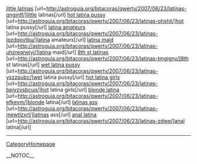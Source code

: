 <a href= http://astroguia.org/bitacoras/qwerty/2007/06/23/latinas-qngintf/ >little latinas</a>   [url=http://astroguia.org/bitacoras/qwerty/2007/06/23/latinas-qngintf/]little latinas[/url]   <a href= http://astroguia.org/bitacoras/qwerty/2007/06/23/latinas-ohshil/ >hot latina pussy</a>   [url=http://astroguia.org/bitacoras/qwerty/2007/06/23/latinas-ohshil/]hot latina pussy[/url]   <a href= http://astroguia.org/bitacoras/qwerty/2007/06/23/latinas-lpzdqpvtbu/ >latina amateurs</a>   [url=http://astroguia.org/bitacoras/qwerty/2007/06/23/latinas-lpzdqpvtbu/]latina amateurs[/url]   <a href= http://astroguia.org/bitacoras/qwerty/2007/06/23/latinas-uhzreqneiyj/ >latina maid</a>   [url=http://astroguia.org/bitacoras/qwerty/2007/06/23/latinas-uhzreqneiyj/]latina maid[/url]   <a href= http://astroguia.org/bitacoras/qwerty/2007/06/23/latinas-tmgignv/ >8th st latinas</a>   [url=http://astroguia.org/bitacoras/qwerty/2007/06/23/latinas-tmgignv/]8th st latinas[/url]   <a href= http://astroguia.org/bitacoras/qwerty/2007/06/23/latinas-yszzpubc/ >wet latina pussy</a>   [url=http://astroguia.org/bitacoras/qwerty/2007/06/23/latinas-yszzpubc/]wet latina pussy[/url]   <a href= http://astroguia.org/bitacoras/qwerty/2007/06/23/latinas-bpjyzvsbcuq/ >hot latina girls</a>   [url=http://astroguia.org/bitacoras/qwerty/2007/06/23/latinas-bpjyzvsbcuq/]hot latina girls[/url]   <a href= http://astroguia.org/bitacoras/qwerty/2007/06/23/latinas-efkevm/ >blonde latina</a>   [url=http://astroguia.org/bitacoras/qwerty/2007/06/23/latinas-efkevm/]blonde latina[/url]   <a href= http://astroguia.org/bitacoras/qwerty/2007/06/23/latinas-mewtlzxrl/ >latinas ass</a>   [url=http://astroguia.org/bitacoras/qwerty/2007/06/23/latinas-mewtlzxrl/]latinas ass[/url]   <a href= http://astroguia.org/bitacoras/qwerty/2007/06/23/latinas-zdwe/ >anal latina</a>   [url=http://astroguia.org/bitacoras/qwerty/2007/06/23/latinas-zdwe/]anal latina[/url]
----
[[CategoryHomepage]]

__NOTOC__